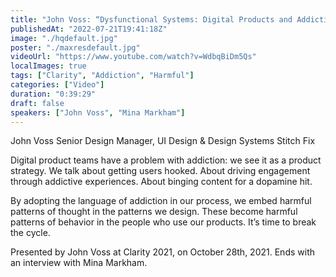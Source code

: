 ```yaml
---
title: "John Voss: “Dysfunctional Systems: Digital Products and Addiction” — Clarity 2021"
publishedAt: "2022-07-21T19:41:18Z"
image: "./hqdefault.jpg"
poster: "./maxresdefault.jpg"
videoUrl: "https://www.youtube.com/watch?v=WdbqBiDm5Qs"
localImages: true
tags: ["Clarity", "Addiction", "Harmful"]
categories: ["Video"]
duration: "0:39:29"
draft: false
speakers: ["John Voss", "Mina Markham"]
---
```


John Voss Senior Design Manager, UI Design & Design Systems Stitch Fix

Digital product teams have a problem with addiction: we see it as a product strategy. We talk about getting users hooked. About driving engagement through addictive experiences. About binging content for a dopamine hit.

By adopting the language of addiction in our process, we embed harmful patterns of thought in the patterns we design. These become harmful patterns of behavior in the people who use our products. It’s time to break the cycle.

Presented by John Voss at Clarity 2021, on October 28th, 2021. Ends with an interview with Mina Markham.
